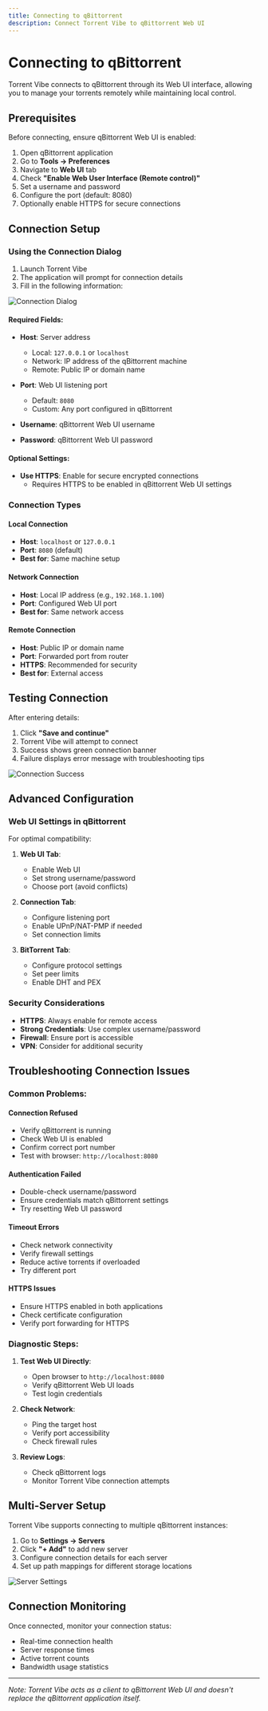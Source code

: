 ```yaml
---
title: Connecting to qBittorrent
description: Connect Torrent Vibe to qBittorrent Web UI
---
```


# Connecting to qBittorrent

Torrent Vibe connects to qBittorrent through its Web UI interface, allowing you to manage your torrents remotely while maintaining local control.

## Prerequisites

Before connecting, ensure qBittorrent Web UI is enabled:

1. Open qBittorrent application
2. Go to **Tools → Preferences**
3. Navigate to **Web UI** tab
4. Check **"Enable Web User Interface (Remote control)"**
5. Set a username and password
6. Configure the port (default: 8080)
7. Optionally enable HTTPS for secure connections

## Connection Setup

### Using the Connection Dialog

1. Launch Torrent Vibe
2. The application will prompt for connection details
3. Fill in the following information:

![Connection Dialog](/screenshots/TorrentVibeScreenshot_qBittorrent_Connection_Dialog.jpeg)

#### Required Fields:
- **Host**: Server address
  - Local: `127.0.0.1` or `localhost`
  - Network: IP address of the qBittorrent machine
  - Remote: Public IP or domain name

- **Port**: Web UI listening port
  - Default: `8080`
  - Custom: Any port configured in qBittorrent

- **Username**: qBittorrent Web UI username
- **Password**: qBittorrent Web UI password

#### Optional Settings:
- **Use HTTPS**: Enable for secure encrypted connections
  - Requires HTTPS to be enabled in qBittorrent Web UI settings

### Connection Types

#### Local Connection
- **Host**: `localhost` or `127.0.0.1`
- **Port**: `8080` (default)
- **Best for**: Same machine setup

#### Network Connection
- **Host**: Local IP address (e.g., `192.168.1.100`)
- **Port**: Configured Web UI port
- **Best for**: Same network access

#### Remote Connection
- **Host**: Public IP or domain name
- **Port**: Forwarded port from router
- **HTTPS**: Recommended for security
- **Best for**: External access

## Testing Connection

After entering details:
1. Click **"Save and continue"**
2. Torrent Vibe will attempt to connect
3. Success shows green connection banner
4. Failure displays error message with troubleshooting tips

![Connection Success](/screenshots/TorrentVibeScreenshot_MainEmptyInterface.jpeg)

## Advanced Configuration

### Web UI Settings in qBittorrent

For optimal compatibility:

1. **Web UI Tab**:
   - Enable Web UI
   - Set strong username/password
   - Choose port (avoid conflicts)

2. **Connection Tab**:
   - Configure listening port
   - Enable UPnP/NAT-PMP if needed
   - Set connection limits

3. **BitTorrent Tab**:
   - Configure protocol settings
   - Set peer limits
   - Enable DHT and PEX

### Security Considerations

- **HTTPS**: Always enable for remote access
- **Strong Credentials**: Use complex username/password
- **Firewall**: Ensure port is accessible
- **VPN**: Consider for additional security

## Troubleshooting Connection Issues

### Common Problems:

#### Connection Refused
- Verify qBittorrent is running
- Check Web UI is enabled
- Confirm correct port number
- Test with browser: `http://localhost:8080`

#### Authentication Failed
- Double-check username/password
- Ensure credentials match qBittorrent settings
- Try resetting Web UI password

#### Timeout Errors
- Check network connectivity
- Verify firewall settings
- Reduce active torrents if overloaded
- Try different port

#### HTTPS Issues
- Ensure HTTPS enabled in both applications
- Check certificate configuration
- Verify port forwarding for HTTPS

### Diagnostic Steps:

1. **Test Web UI Directly**:
   - Open browser to `http://localhost:8080`
   - Verify qBittorrent Web UI loads
   - Test login credentials

2. **Check Network**:
   - Ping the target host
   - Verify port accessibility
   - Check firewall rules

3. **Review Logs**:
   - Check qBittorrent logs
   - Monitor Torrent Vibe connection attempts

## Multi-Server Setup

Torrent Vibe supports connecting to multiple qBittorrent instances:

1. Go to **Settings → Servers**
2. Click **"+ Add"** to add new server
3. Configure connection details for each server
4. Set up path mappings for different storage locations

![Server Settings](/screenshots/TorrentVibeScreenshot_ServersSettings.png)

## Connection Monitoring

Once connected, monitor your connection status:
- Real-time connection health
- Server response times
- Active torrent counts
- Bandwidth usage statistics

---

*Note: Torrent Vibe acts as a client to qBittorrent Web UI and doesn't replace the qBittorrent application itself.*